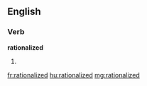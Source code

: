 ==English==

===Verb===
'''rationalized'''

# {{past of|[[rationalize]]}}

[[fr:rationalized]]
[[hu:rationalized]]
[[mg:rationalized]]